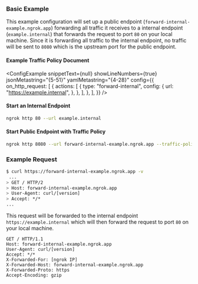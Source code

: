 
### Basic Example

This example configuration will set up a public endpoint (`forward-internal-example.ngrok.app`) forwarding all traffic it receives to a internal endpoint (`example.internal`) that forwards the request to port `80` on your local machine. Since it is forwarding all traffic to the internal endpoint, no traffic will be sent to `8080` which is the upstream port for the public endpoint.

#### Example Traffic Policy Document

<ConfigExample
	snippetText={null}
	showLineNumbers={true}
	jsonMetastring="{5-51}"
	yamlMetastring="{4-28}"
	config={{
		on_http_request: [
			{
				actions: [
					{
						type: "forward-internal",
						config: {
							url: "https://example.internal",
						},
					},
				],
			},
		],
	}}
/>

#### Start an Internal Endpoint

```bash
ngrok http 80 --url example.internal
```

#### Start Public Endpoint with Traffic Policy

```bash
ngrok http 8080 --url forward-internal-example.ngrok.app --traffic-policy-file /path/to/policy.yml
```

### Example Request

```bash
$ curl https://forward-internal-example.ngrok.app -v
 ...
> GET / HTTP/2
> Host: forward-internal-example.ngrok.app
> User-Agent: curl/[version]
> Accept: */*
...
```

This request will be forwarded to the internal endpoint `https://example.internal` which will then forward the request to port `80` on your local machine.

```http
GET / HTTP/1.1
Host: forward-internal-example.ngrok.app
User-Agent: curl/[version]
Accept: */*
X-Forwarded-For: [ngrok IP]
X-Forwarded-Host: forward-internal-example.ngrok.app
X-Forwarded-Proto: https
Accept-Encoding: gzip
```
